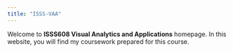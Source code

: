 ```yaml
---
title: "ISSS-VAA"
---
```


Welcome to **ISSS608 Visual Analytics and Applications** homepage. In this website, you will find my coursework prepared for this course.
